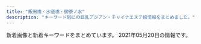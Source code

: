 ```yaml
---
title: "飯田橋・水道橋・御茶ノ水"
description: "キーワード別にの巨乳アジアン・チャイナエステ嬢情報をまとめました。"
---
```


新着画像と新着キーワードをまとめています。
2021年05月20日の情報です。

<DmmAffiliateIns />
<KeywordTable
  shops={
    [
    {
        "keywords": {
            "D": 34,
            "E": 19,
            "C": 16
        },
        "img_links": [
            "https://izumi-esthe.tokyo/wp-content/uploads/2021/02/3111112iyashinoizumi.jpg",
            "https://izumi-esthe.tokyo/wp-content/uploads/2021/02/121iyashinoizumi.jpg",
            "https://izumi-esthe.tokyo/wp-content/uploads/2021/02/9087saiyashinoizumi.jpg",
            "https://izumi-esthe.tokyo/wp-content/uploads/2021/03/312121iyashinoizumi.jpg",
            "https://izumi-esthe.tokyo/wp-content/themes/este/img/top-img03.png",
            "https://izumi-esthe.tokyo/wp-content/uploads/2021/05/6754iyashinoizumi.jpg",
            "https://izumi-esthe.tokyo/wp-content/uploads/2021/02/5678iyashinoizumi.jpg",
            "https://izumi-esthe.tokyo/wp-content/uploads/2021/02/211iyashinoizumi.jpg",
            "https://izumi-esthe.tokyo/wp-content/uploads/2021/02/897s6aiyashinoizumi-1.jpg",
            "https://izumi-esthe.tokyo/wp-content/themes/este/img/top-img02f.png",
            "https://izumi-esthe.tokyo/wp-content/themes/este/img/2.jpg",
            "https://izumi-esthe.tokyo/wp-content/uploads/2021/02/1111iyashinoizumi-2.jpg",
            "https://izumi-esthe.tokyo/wp-content/themes/este/img/6.jpg",
            "https://izumi-esthe.tokyo/wp-content/uploads/2021/02/2221iyashinoizumi.jpg",
            "https://izumi-esthe.tokyo/wp-content/themes/este/img/top-img04.png",
            "https://izumi-esthe.tokyo/wp-content/uploads/2021/02/8765iyashinoizumi.jpg",
            "https://izumi-esthe.tokyo/wp-content/themes/este/img/top-img01a.png",
            "https://izumi-esthe.tokyo/wp-content/uploads/2021/05/34567897867iyashinoizumi.jpg",
            "https://izumi-esthe.tokyo/wp-content/themes/este/img/1.jpg",
            "https://izumi-esthe.tokyo/wp-content/uploads/2021/02/3111iyashinoizumi.jpg",
            "https://izumi-esthe.tokyo/wp-content/uploads/2021/02/1iyashinoizumi.jpg",
            "https://izumi-esthe.tokyo/wp-content/uploads/2021/02/999iyashinoizumi-1.jpg",
            "https://izumi-esthe.tokyo/wp-content/themes/este/img/tel_header.png",
            "https://izumi-esthe.tokyo/wp-content/uploads/2021/02/15drtyfugihoas-1.jpg",
            "https://izumi-esthe.tokyo/wp-content/uploads/2021/02/2iyashinoizumi.jpg",
            "https://izumi-esthe.tokyo/wp-content/uploads/2021/02/98767689iyashinoizumi.jpg",
            "https://izumi-esthe.tokyo/wp-content/uploads/2021/02/3serdtfygui.jpg",
            "https://izumi-esthe.tokyo/wp-content/uploads/2021/02/iyashinoizumi.jpg",
            "https://izumi-esthe.tokyo/wp-content/uploads/2021/05/982716ttiyashinoizumi.jpg",
            "https://izumi-esthe.tokyo/wp-content/themes/este/img/top-img01.png",
            "https://izumi-esthe.tokyo/wp-content/uploads/2021/02/121dfghiyashinoizumi-1.jpg",
            "https://izumi-esthe.tokyo/wp-content/uploads/2021/02/999iyashinoizumi.jpg",
            "https://izumi-esthe.tokyo/wp-content/uploads/2021/02/8765iyashinoizumi-1.jpg",
            "https://izumi-esthe.tokyo/wp-content/uploads/2021/02/8765421iyashinoizumi.jpg",
            "https://izumi-esthe.tokyo/wp-content/uploads/2021/02/1111iyashinoizumi.jpg",
            "https://izumi-esthe.tokyo/wp-content/themes/este/img/5.jpg",
            "https://izumi-esthe.tokyo/wp-content/themes/este/img/3.jpg",
            "https://izumi-esthe.tokyo/wp-content/uploads/2021/02/1iyashinoizumi-1.jpg",
            "https://izumi-esthe.tokyo/wp-content/uploads/2021/04/WechatIMG866.jpeg",
            "https://izumi-esthe.tokyo/wp-content/themes/este/img/tel_footer.png",
            "https://izumi-esthe.tokyo/wp-content/themes/este/img/call.png",
            "https://izumi-esthe.tokyo/wp-content/uploads/2021/02/77iyashinoizumi.jpg",
            "https://izumi-esthe.tokyo/wp-content/themes/este/img/4.jpg",
            "https://izumi-esthe.tokyo/wp-content/uploads/2021/02/9876iyashinoizumi.jpg",
            "https://izumi-esthe.tokyo/wp-content/themes/este/img/top-img01b.png",
            "https://izumi-esthe.tokyo/wp-content/uploads/2021/02/876521iyashinoizumi-1.jpg"
        ],
        "name": "\u7652\u3057\u306e\u6cc9",
        "url": "https://izumi-esthe.tokyo/",
        "station": "\u5c0f\u5ddd\u753a\u99c5B5\u51fa\u53e3"
    },
    {
        "station": "\u5c0f\u5ddd\u753a\u99c5B4",
        "keywords": {},
        "name": "\u30a2\u30ed\u30de\u30e9\u30c3\u30ad\u30fc",
        "img_links": [
            "http://aromalucky.xyz/wp-content/uploads/2019/05/01_02.png",
            "https://i2.wp.com/aromalucky.xyz/wp-content/uploads/2017/12/08.jpg",
            "https://i2.wp.com/aromalucky.xyz/wp-content/uploads/2019/04/12.jpg",
            "https://i0.wp.com/aromalucky.xyz/wp-content/uploads/2019/05/02.png",
            "https://i1.wp.com/aromalucky.xyz/wp-content/uploads/2017/12/04-1.jpg",
            "https://i1.wp.com/aromalucky.xyz/wp-content/uploads/2019/05/16.jpg",
            "https://i2.wp.com/aromalucky.xyz/wp-content/uploads/2019/05/03.png",
            "https://i2.wp.com/aromalucky.xyz/wp-content/uploads/2019/04/14.jpg",
            "https://i2.wp.com/aromalucky.xyz/wp-content/uploads/2020/09/21.jpg",
            "https://i1.wp.com/aromalucky.xyz/wp-content/uploads/2019/10/20.jpg",
            "https://i0.wp.com/aromalucky.xyz/wp-content/uploads/2019/05/15.jpg",
            "https://i0.wp.com/aromalucky.xyz/wp-content/uploads/2017/12/05-1.jpg",
            "https://i2.wp.com/aromalucky.xyz/wp-content/uploads/2017/12/03-1.jpg",
            "https://i0.wp.com/aromalucky.xyz/wp-content/uploads/2019/04/13.jpg",
            "https://i2.wp.com/aromalucky.xyz/wp-content/uploads/2017/12/02.jpg"
        ],
        "url": "http://aromalucky.xyz/"
    },
    {
        "img_links": [
            "http://www.pilink.xyz/uploads/210420/1-210420151411422.png",
            "http://www.pilink.xyz/uploads/181018/rec2.png",
            "http://www.pilink.xyz/style/news.jpg",
            "http://www.pilink.xyz/style/line.png",
            "http://www.pilink.xyz/uploads/210420/1-210420150221a8.jpg",
            "http://www.pilink.xyz/style/head1.jpg",
            "http://www.pilink.xyz/uploads/210420/1-21042015013J02.jpg",
            "http://www.pilink.xyz/style/staff_t.jpg",
            "http://www.pilink.xyz/uploads/181018/sys2.jpg",
            "http://www.pilink.xyz/style/concept.jpg",
            "http://www.pilink.xyz/style/mobile.jpg",
            "http://www.pilink.xyz/style/ta.jpg",
            "http://www.pilink.xyz/style/sm.jpg"
        ],
        "station": "JR\u6c34\u9053\u6a4b\u99c5\u6771\u53e3",
        "url": "http://www.pilink.xyz/",
        "name": "\u30c1\u30e5\u30fc\u30ea\u30c3\u30d7",
        "keywords": {}
    },
    {
        "keywords": {},
        "name": "\u306f\u306a\u3073",
        "img_links": [
            "http://jinbocho.xyz/images/a4.jpg",
            "http://jinbocho.xyz/images/r1.jpg",
            "http://jinbocho.xyz/images/r4.jpg",
            "http://jinbocho.xyz/images/g9.jpg",
            "http://jinbocho.xyz/images/g1.jpg",
            "http://jinbocho.xyz/images/g10.jpg",
            "http://jinbocho.xyz/images/a3.jpg",
            "http://jinbocho.xyz/images/g2.jpg",
            "http://jinbocho.xyz/images/left3.png",
            "http://jinbocho.xyz/images/top1.jpg",
            "http://jinbocho.xyz/images/yuk.jpg",
            "http://jinbocho.xyz/images/r5.jpg",
            "http://jinbocho.xyz/images/yuki.jpg",
            "http://jinbocho.xyz/images/gr.jpg",
            "http://jinbocho.xyz/images/a5.jpg",
            "http://jinbocho.xyz/images/mi.jpg",
            "http://jinbocho.xyz/images/top2.jpg",
            "http://jinbocho.xyz/images/face.png",
            "http://jinbocho.xyz/images/a1.jpg",
            "http://jinbocho.xyz/images/r2.jpg",
            "http://jinbocho.xyz/images/a2.jpg",
            "http://jinbocho.xyz/images/haru.jpg",
            "http://jinbocho.xyz/images/zi.png",
            "http://jinbocho.xyz/images/g8.jpg",
            "http://jinbocho.xyz/images/mika.jpg",
            "http://jinbocho.xyz/images/g7.jpg",
            "http://jinbocho.xyz/images/new-tit3.png",
            "http://jinbocho.xyz/images/mobile.png",
            "http://jinbocho.xyz/images/miki.jpg",
            "http://jinbocho.xyz/images/gb01.png",
            "http://jinbocho.xyz/images/r3.jpg",
            "http://jinbocho.xyz/images/r6.jpg",
            "http://jinbocho.xyz/images/g0.jpg",
            "http://jinbocho.xyz/images/new-tit.png",
            "http://jinbocho.xyz/images/s_staff.png"
        ],
        "url": "http://jinbocho.xyz/",
        "station": "\u795e\u4fdd\u753a\u99c5A5\u51fa\u53e3"
    },
    {
        "keywords": {
            "C": 17
        },
        "url": "http://sln-relax.com/",
        "station": "JR\u6c34\u9053\u6a4b\u99c5\u897f\u53e3",
        "img_links": [
            "http://sln-relax.com/scdl/staff/10041.jpg",
            "http://sln-relax.com/i/files/homeimg.jpg",
            "http://sln-relax.com/img/ttl_tnew.jpg",
            "http://sln-relax.com/img/ttl_rec.jpg",
            "http://sln-relax.com/img/att.jpg",
            "http://sln-relax.com/img/ttl_staff.png",
            "http://sln-relax.com/scdl/staff/10081.jpg",
            "http://sln-relax.com/scdl/staff/10051.jpg",
            "http://sln-relax.com/scdl/staff/10021.jpg",
            "http://sln-relax.com/pic/topimg2.jpg",
            "http://sln-relax.com/pic/topimg3.jpg",
            "http://sln-relax.com/scdl/staff/10011.jpg",
            "http://sln-relax.com/scdl/staff/10061.jpg",
            "http://sln-relax.com/scdl/staff/10071.jpg",
            "http://sln-relax.com/i/files/girl01.jpg",
            "http://sln-relax.com/pic/head.png",
            "http://sln-relax.com/img/ttl_concept.jpg",
            "http://sln-relax.com/scdl/staff/10031.jpg",
            "http://sln-relax.com/img/ttl_mobile.jpg",
            "http://sln-relax.com/pic/topimg1.jpg",
            "http://sln-relax.com/i/files/girl02.jpg"
        ],
        "name": "Lime"
    },
    {
        "img_links": [
            "http://rapisu.tokyo/images/r1.jpg",
            "http://rapisu.tokyo/images/top.png",
            "http://rapisu.tokyo/images/end.png",
            "http://rapisu.tokyo/images/mobile.png",
            "http://rapisu.tokyo/images/flash.jpg",
            "http://rapisu.tokyo/images/zi_staff.png",
            "http://rapisu.tokyo/images/r3.jpg",
            "http://rapisu.tokyo/images/r2.jpg",
            "http://rapisu.tokyo/images/tiao.png",
            "http://rapisu.tokyo/images/mika.jpg",
            "http://rapisu.tokyo/images/g0.jpg",
            "http://rapisu.tokyo/images/flash1.jpg",
            "http://rapisu.tokyo/images/meihui.jpg"
        ],
        "station": "\u795e\u4fdd\u753a\u99c5A7\u51fa\u53e3",
        "keywords": {
            "C": 7
        },
        "url": "http://rapisu.tokyo/",
        "name": "\u30e9\u30d4\u30b9"
    },
    {
        "img_links": [
            "http://venus.tyo.cm/images/top.png",
            "http://venus.tyo.cm/images/room3.jpg",
            "http://venus.tyo.cm/images/room6.jpg",
            "http://venus.tyo.cm/photos/sites/40/2020/10/202010021052282.jpeg",
            "http://venus.tyo.cm/photos/sites/40/2020/08/2020083109075781.jpeg",
            "http://venus.tyo.cm/images/room4.jpg",
            "http://venus.tyo.cm/images/spmainimg.jpg",
            "http://venus.tyo.cm/images/room1.jpg",
            "http://venus.tyo.cm/photos/sites/40/2020/09/2020090907201348.jpeg",
            "http://venus.tyo.cm/photos/sites/40/2020/08/2020083109075685.jpeg",
            "http://venus.tyo.cm/photos/sites/40/2020/09/2020091012404045.jpeg",
            "http://venus.tyo.cm/photos/sites/40/2020/08/2020083109075581.jpeg",
            "http://venus.tyo.cm/images/room2.jpg",
            "http://venus.tyo.cm/photos/sites/40/2020/08/2020083109075848.jpeg",
            "http://venus.tyo.cm/photos/sites/40/2020/08/2020083109075883.jpeg",
            "http://venus.tyo.cm/images/mainimg.jpg",
            "http://venus.tyo.cm/photos/sites/40/2020/08/2020083109075784.jpeg",
            "http://venus.tyo.cm/photos/sites/40/2020/08/2020083109075912.jpeg",
            "http://venus.tyo.cm/images/room5.jpg",
            "http://venus.tyo.cm/images/pagetop.png",
            "http://venus.tyo.cm/photos/sites/40/2020/09/2020090907201289.jpeg"
        ],
        "name": "\u30d3\u30fc\u30ca\u30b9",
        "station": "JR\u6c34\u9053\u6a4b\u99c5\u6771\u53e3",
        "url": "http://venus.tyo.cm/",
        "keywords": {
            "D": 18,
            "E": 4,
            "88": 4,
            "89": 6,
            "F": 6,
            "85": 6,
            "84": 4,
            "83": 8
        }
    },
    {
        "url": "https://raku-relax.tokyo/",
        "img_links": [
            "https://raku-relax.tokyo/wp-content/themes/este/img/tel_header.png",
            "https://raku-relax.tokyo/wp-content/uploads/2020/10/ertyurakura.jpg",
            "https://raku-relax.tokyo/wp-content/themes/este/img/tel02.png",
            "https://raku-relax.tokyo/wp-content/uploads/2018/12/4567rakura.jpg",
            "https://raku-relax.tokyo/wp-content/themes/este/img/top-img03.png",
            "https://raku-relax.tokyo/wp-content/uploads/2021/04/8721rakura.jpg",
            "https://raku-relax.tokyo/wp-content/uploads/2020/11/9897621rakura.jpg",
            "https://raku-relax.tokyo/wp-content/uploads/2020/04/siuaytfsa.jpg",
            "https://raku-relax.tokyo/wp-content/uploads/2018/12/satfuygihoj.jpg",
            "https://raku-relax.tokyo/wp-content/themes/este/img/tel.png",
            "https://raku-relax.tokyo/wp-content/themes/este/img/3.jpg",
            "https://raku-relax.tokyo/wp-content/uploads/2020/11/oiuarakura.jpg",
            "https://raku-relax.tokyo/wp-content/themes/este/img/2.jpg",
            "https://raku-relax.tokyo/wp-content/themes/este/img/top-img01.png",
            "https://raku-relax.tokyo/wp-content/uploads/2020/01/y45a121.jpg",
            "https://raku-relax.tokyo/wp-content/themes/este/img/4.jpg",
            "https://raku-relax.tokyo/wp-content/uploads/2021/05/8976251rakura.jpg",
            "https://raku-relax.tokyo/wp-content/uploads/2021/01/1211rakura.jpg",
            "https://raku-relax.tokyo/wp-content/themes/este/img/top-img05.png",
            "https://raku-relax.tokyo/wp-content/uploads/2020/04/1234sertdyf.jpg",
            "https://raku-relax.tokyo/wp-content/uploads/2020/10/28917rakura.jpg",
            "https://raku-relax.tokyo/wp-content/themes/este/img/tel_footer.png",
            "https://raku-relax.tokyo/wp-content/themes/este/img/1.jpg",
            "https://raku-relax.tokyo/wp-content/uploads/2021/04/98976890rakura.jpg",
            "https://raku-relax.tokyo/wp-content/themes/este/img/top-img02.png",
            "https://raku-relax.tokyo/wp-content/themes/este/img/top-img04.png",
            "https://raku-relax.tokyo/wp-content/uploads/2020/01/897sarakura.jpg",
            "https://raku-relax.tokyo/wp-content/themes/este/img/tel03.png"
        ],
        "name": "\u697d\u697d",
        "keywords": {
            "C": 26,
            "D": 13,
            "E": 6
        },
        "station": "\u725b\u8fbc\u795e\u697d\u5742\u99c5A2\u51fa\u53e3"
    },
    {
        "img_links": [
            "http://yu.xyz.mn/images/mobile.jpg",
            "http://yu.xyz.mn/images/ac4.jpg",
            "http://yu.xyz.mn/images/s_shedule.jpg",
            "http://yu.xyz.mn/photos/sites/91/2021/01/2021012205451889.jpg",
            "http://yu.xyz.mn/images/room1.jpg",
            "http://yu.xyz.mn/images/ac3.jpg",
            "http://yu.xyz.mn/images/s_news.jpg",
            "http://yu.xyz.mn/photos/sites/91/2019/12/2019122901424384.jpg",
            "http://yu.xyz.mn/images/ac2.jpg",
            "http://yu.xyz.mn/images/ac5.jpg",
            "http://yu.xyz.mn/photos/sites/91/2019/12/2019122702252691.jpg",
            "http://yu.xyz.mn/images/room3.jpg",
            "http://yu.xyz.mn/images/room4.jpg",
            "http://yu.xyz.mn/photos/sites/91/2020/02/2020022305370017.jpg",
            "http://yu.xyz.mn/images/top.jpg",
            "http://yu.xyz.mn/photos/sites/91/2019/12/2019122702252767.jpg",
            "http://yu.xyz.mn/photos/sites/91/2020/04/2020040807282190.jpg",
            "http://yu.xyz.mn/images/room2.jpg",
            "http://yu.xyz.mn/images/ac6.jpg",
            "http://yu.xyz.mn/images/ac1.jpg",
            "http://yu.xyz.mn/images/s_staff.jpg"
        ],
        "station": "JR\u6c34\u9053\u6a4b\u99c5\u897f\u53e3",
        "url": "http://yu.xyz.mn/",
        "keywords": {
            "85": 21,
            "87": 7,
            "86": 7,
            "C": 20,
            "D": 35,
            "84": 7
        },
        "name": "\u60a0 \u3086\u3046"
    }
]
}
/>
<DmmAffiliateScript />
